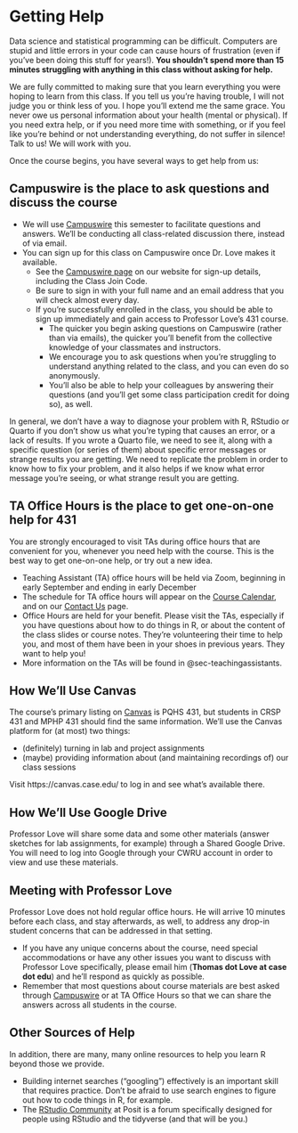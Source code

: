 # Getting Help {#sec-gettinghelp}

Data science and statistical programming can be difficult. Computers are stupid and little errors in your code can cause hours of frustration (even if you've been doing this stuff for years!). **You shouldn't spend more than 15 minutes struggling with anything in this class without asking for help.**

We are fully committed to making sure that you learn everything you were hoping to learn from this class. If you tell us you're having trouble, I will not judge you or think less of you. I hope you'll extend me the same grace. You never owe us personal information about your health (mental or physical). If you need extra help, or if you need more time with something, or if you feel like you're behind or not understanding everything, do not suffer in silence! Talk to us! We will work with you.

Once the course begins, you have several ways to get help from us:

## Campuswire is the place to ask questions and discuss the course

- We will use [Campuswire](https://thomaselove.github.io/431-2023/campuswire.html) this semester to facilitate questions and answers. We'll be conducting all class-related discussion there, instead of via email.
- You can sign up for this class on Campuswire once Dr. Love makes it available. 
  - See the [Campuswire page](https://thomaselove.github.io/431-2023/campuswire.html) on our website for sign-up details, including the Class Join Code.
  - Be sure to sign in with your full name and an email address that you will check almost every day.
  - If you're successfully enrolled in the class, you should be able to sign up immediately and gain access to Professor Love's 431 course.
    - The quicker you begin asking questions on Campuswire (rather than via emails), the quicker you'll benefit from the collective knowledge of your classmates and instructors. 
    - We encourage you to ask questions when you're struggling to understand anything related to the class, and you can even do so anonymously.
    - You'll also be able to help your colleagues by answering their questions (and you'll get some class participation credit for doing so), as well.

In general, we don't have a way to diagnose your problem with R, RStudio or Quarto if you don't show us what you're typing that causes an error, or a lack of results. If you wrote a Quarto file, we need to see it, along with a specific question (or series of them) about specific error messages or strange results you are getting. We need to replicate the problem in order to know how to fix your problem, and it also helps if we know what error message you're seeing, or what strange result you are getting.

## TA Office Hours is the place to get one-on-one help for 431

You are strongly encouraged to visit TAs during office hours that are convenient for you, whenever you need help with the course. This is the best way to get one-on-one help, or try out a new idea. 

- Teaching Assistant (TA) office hours will be held via Zoom, beginning in early September and ending in early December
- The schedule for TA office hours will appear on the [Course Calendar](https://thomaselove.github.io/431-2023/calendar.html), and on our [Contact Us](https://thomaselove.github.io/431-2023/contact.html) page.
- Office Hours are held for your benefit. Please visit the TAs, especially if you have questions about how to do things in R, or about the content of the class slides or course notes. They're volunteering their time to help you, and most of them have been in your shoes in previous years. They want to help you!
- More information on the TAs will be found in @sec-teachingassistants.

## How We'll Use Canvas

The course's primary listing on [Canvas](https://canvas.case.edu/) is PQHS 431, but students in CRSP 431 and MPHP 431 should find the same information. We'll use the Canvas platform for (at most) two things:

- (definitely) turning in lab and project assignments
- (maybe) providing information about (and maintaining recordings of) our class sessions

Visit https://canvas.case.edu/ to log in and see what's available there.

## How We'll Use Google Drive

Professor Love will share some data and some other materials (answer sketches for lab assignments, for example) through a Shared Google Drive. You will need to log into Google through your CWRU account in order to view and use these materials.

## Meeting with Professor Love

Professor Love does not hold regular office hours. He will arrive 10 minutes before each class, and stay afterwards, as well, to address any drop-in student concerns that can be addressed in that setting.

- If you have any unique concerns about the course, need special accommodations or have any other issues you want to discuss with Professor Love specifically, please email him (**Thomas dot Love at case dot edu**) and he'll respond as quickly as possible.
- Remember that most questions about course materials are best asked through [Campuswire](https://thomaselove.github.io/431-2023/campuswire.html) or at TA Office Hours so that we can share the answers across all students in the course.

## Other Sources of Help

In addition, there are many, many online resources to help you learn R beyond those we provide. 

  - Building internet searches ("googling") effectively is an important skill that requires practice. Don't be afraid to use search engines to figure out how to code things in R, for example.
  - The [RStudio Community](https://community.rstudio.com/) at Posit is a forum specifically designed for people using RStudio and the tidyverse (and that will be you.)

